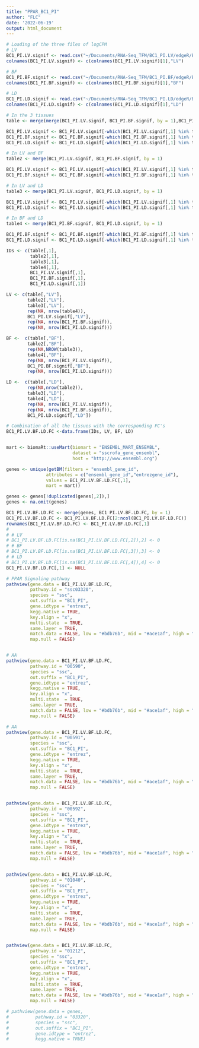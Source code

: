 ```yaml
---
title: "PPAR_BC1_PI"
author: "FLC"
date: '2022-06-19'
output: html_document
---
```



```r
# Loading of the three files of logCPM
# LV
BC1_PI.LV.signif <- read.csv("~/Documents/RNA-Seq_TFM/BC1_PI.LV/edgeR/BC1_PI.LV_eResults_Signif.05.csv", sep = ";")[,c(1,3)]
colnames(BC1_PI.LV.signif) <- c(colnames(BC1_PI.LV.signif)[1],"LV")

# BF
BC1_PI.BF.signif <- read.csv("~/Documents/RNA-Seq_TFM/BC1_PI.BF/edgeR/BC1_PI.BF_eResults_Signif.05.csv", sep = ";")[,c(1,3)]
colnames(BC1_PI.BF.signif) <- c(colnames(BC1_PI.BF.signif)[1],"BF")

# LD
BC1_PI.LD.signif <- read.csv("~/Documents/RNA-Seq_TFM/BC1_PI.LD/edgeR/BC1_PI.LD_eResults_Signif.05.csv", sep = ";")[,c(1,3)]
colnames(BC1_PI.LD.signif) <- c(colnames(BC1_PI.LD.signif)[1],"LD")

# In the 3 tissues
table <- merge(merge(BC1_PI.LV.signif, BC1_PI.BF.signif, by = 1),BC1_PI.LD.signif, by = 1)

BC1_PI.LV.signif <- BC1_PI.LV.signif[-which(BC1_PI.LV.signif[,1] %in% table[,1]),]
BC1_PI.BF.signif <- BC1_PI.BF.signif[-which(BC1_PI.BF.signif[,1] %in% table[,1]),]
BC1_PI.LD.signif <- BC1_PI.LD.signif[-which(BC1_PI.LD.signif[,1] %in% table[,1]),]

# In LV and BF
table2 <- merge(BC1_PI.LV.signif, BC1_PI.BF.signif, by = 1)

BC1_PI.LV.signif <- BC1_PI.LV.signif[-which(BC1_PI.LV.signif[,1] %in% table2[,1]),]
BC1_PI.BF.signif <- BC1_PI.BF.signif[-which(BC1_PI.BF.signif[,1] %in% table2[,1]),]

# In LV and LD
table3 <- merge(BC1_PI.LV.signif, BC1_PI.LD.signif, by = 1)

BC1_PI.LV.signif <- BC1_PI.LV.signif[-which(BC1_PI.LV.signif[,1] %in% table3[,1]),]
BC1_PI.LD.signif <- BC1_PI.LD.signif[-which(BC1_PI.LD.signif[,1] %in% table3[,1]),]

# In BF and LD
table4 <- merge(BC1_PI.BF.signif, BC1_PI.LD.signif, by = 1)

BC1_PI.BF.signif <- BC1_PI.BF.signif[-which(BC1_PI.BF.signif[,1] %in% table4[,1]),]
BC1_PI.LD.signif <- BC1_PI.LD.signif[-which(BC1_PI.LD.signif[,1] %in% table4[,1]),]

IDs <- c(table[,1], 
         table2[,1],
         table3[,1], 
         table4[,1],
         BC1_PI.LV.signif[,1],
         BC1_PI.BF.signif[,1],
         BC1_PI.LD.signif[,1])

LV <- c(table[,"LV"],
        table2[,"LV"],
        table3[,"LV"],
        rep(NA, nrow(table4)),
        BC1_PI.LV.signif[,"LV"],
        rep(NA, nrow(BC1_PI.BF.signif)),
        rep(NA, nrow(BC1_PI.LD.signif)))

BF <-  c(table[,"BF"],
        table2[,"BF"],
        rep(NA,NROW(table3)),
        table4[,"BF"],
        rep(NA, nrow(BC1_PI.LV.signif)),
        BC1_PI.BF.signif[,"BF"],
        rep(NA, nrow(BC1_PI.LD.signif)))

LD <-  c(table[,"LD"],
        rep(NA,nrow(table2)),
        table3[,"LD"],
        table4[,"LD"],
        rep(NA, nrow(BC1_PI.LV.signif)),
        rep(NA, nrow(BC1_PI.BF.signif)),
        BC1_PI.LD.signif[,"LD"])

# Combination of all the tissues with the corresponding FC's
BC1_PI.LV.BF.LD.FC <-data.frame(IDs, LV, BF, LD)


mart <- biomaRt::useMart(biomart = "ENSEMBL_MART_ENSEMBL",
                         dataset = "sscrofa_gene_ensembl",
                         host = "http://www.ensembl.org")

genes <- unique(getBM(filters = "ensembl_gene_id",
               attributes = c("ensembl_gene_id","entrezgene_id"),
               values = BC1_PI.LV.BF.LD.FC[,1], 
               mart = mart))

genes <- genes[!duplicated(genes[,2]),]
genes <- na.omit(genes)

BC1_PI.LV.BF.LD.FC <- merge(genes, BC1_PI.LV.BF.LD.FC, by = 1)
BC1_PI.LV.BF.LD.FC <- BC1_PI.LV.BF.LD.FC[2:ncol(BC1_PI.LV.BF.LD.FC)]
rownames(BC1_PI.LV.BF.LD.FC) <- BC1_PI.LV.BF.LD.FC[,1]
# 
# # LV
# BC1_PI.LV.BF.LD.FC[is.na(BC1_PI.LV.BF.LD.FC[,2]),2] <- 0 
# # BF
# BC1_PI.LV.BF.LD.FC[is.na(BC1_PI.LV.BF.LD.FC[,3]),3] <- 0 
# # LD
# BC1_PI.LV.BF.LD.FC[is.na(BC1_PI.LV.BF.LD.FC[,4]),4] <- 0 
BC1_PI.LV.BF.LD.FC[,1] <- NULL

# PPAR Signaling pathway
pathview(gene.data = BC1_PI.LV.BF.LD.FC,
         pathway.id = "ssc03320",
         species = "ssc",
         out.suffix = "BC1_PI",
         gene.idtype = "entrez",
         kegg.native = TRUE,
         key.align = "x",
         multi.state  = TRUE,
         same.layer = TRUE,
         match.data = FALSE, low = "#bdb76b", mid = "#ace1af", high = "#2f847c",
         map.null = FALSE)


# AA
pathview(gene.data = BC1_PI.LV.BF.LD.FC,
         pathway.id = "00590",
         species = "ssc",
         out.suffix = "BC1_PI",
         gene.idtype = "entrez",
         kegg.native = TRUE,
         key.align = "x",
         multi.state  = TRUE,
         same.layer = TRUE,
         match.data = FALSE, low = "#bdb76b", mid = "#ace1af", high = "#2f847c",
         map.null = FALSE)

# AA
pathview(gene.data = BC1_PI.LV.BF.LD.FC,
         pathway.id = "00591",
         species = "ssc",
         out.suffix = "BC1_PI",
         gene.idtype = "entrez",
         kegg.native = TRUE,
         key.align = "x",
         multi.state  = TRUE,
         same.layer = TRUE,
         match.data = FALSE, low = "#bdb76b", mid = "#ace1af", high = "#2f847c",
         map.null = FALSE)


pathview(gene.data = BC1_PI.LV.BF.LD.FC,
         pathway.id = "00592",
         species = "ssc",
         out.suffix = "BC1_PI",
         gene.idtype = "entrez",
         kegg.native = TRUE,
         key.align = "x",
         multi.state  = TRUE,
         same.layer = TRUE,
         match.data = FALSE, low = "#bdb76b", mid = "#ace1af", high = "#2f847c",
         map.null = FALSE)


pathview(gene.data = BC1_PI.LV.BF.LD.FC,
         pathway.id = "01040",
         species = "ssc",
         out.suffix = "BC1_PI",
         gene.idtype = "entrez",
         kegg.native = TRUE,
         key.align = "x",
         multi.state  = TRUE,
         same.layer = TRUE,
         match.data = FALSE, low = "#bdb76b", mid = "#ace1af", high = "#2f847c",
         map.null = FALSE)


pathview(gene.data = BC1_PI.LV.BF.LD.FC,
         pathway.id = "01212",
         species = "ssc",
         out.suffix = "BC1_PI",
         gene.idtype = "entrez",
         kegg.native = TRUE,
         key.align = "x",
         multi.state  = TRUE,
         same.layer = TRUE,
         match.data = FALSE, low = "#bdb76b", mid = "#ace1af", high = "#2f847c",
         map.null = FALSE)

# pathview(gene.data = genes,
#          pathway.id = "03320",
#          species = "ssc",
#          out.suffix = "BC1_PI",
#          gene.idtype = "entrez",
#          kegg.native = TRUE)
```

